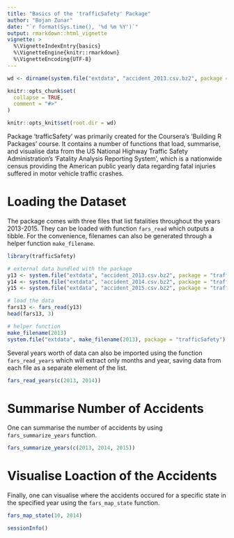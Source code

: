 ```yaml
---
title: "Basics of the 'trafficSafety' Package"
author: "Bojan Zunar"
date: "`r format(Sys.time(), '%d %m %Y')`"
output: rmarkdown::html_vignette
vignette: >
  %\VignetteIndexEntry{basics}
  %\VignetteEngine{knitr::rmarkdown}
  %\VignetteEncoding{UTF-8}
---
```


```r
wd <- dirname(system.file("extdata", "accident_2013.csv.bz2", package = "trafficSafety"))
```

```r
knitr::opts_chunk$set(
  collapse = TRUE,
  comment = "#>"
)

knitr::opts_knit$set(root.dir = wd)
```

Package 'trafficSafety' was primarily created for the Coursera's 'Building R Packages' course. It contains a number of functions that load, summarise, and visualise data from the US National Highway Traffic Safety Administration's 'Fatality Analysis Reporting System', which is a nationwide census providing the American public yearly data regarding fatal injuries suffered in motor vehicle traffic crashes.

# Loading the Dataset

The package comes with three files that list fatalities throughout the years 2013-2015. They can be loaded with function `fars_read` which outputs a tibble. For the convenience, filenames can also be generated through a helper function `make_filename`.

```r
library(trafficSafety)

# external data bundled with the package
y13 <- system.file("extdata", "accident_2013.csv.bz2", package = "trafficSafety")
y14 <- system.file("extdata", "accident_2014.csv.bz2", package = "trafficSafety")
y15 <- system.file("extdata", "accident_2015.csv.bz2", package = "trafficSafety")

# load the data
fars13 <- fars_read(y13)
head(fars13, 3)

# helper function
make_filename(2013)
system.file("extdata", make_filename(2013), package = "trafficSafety")
```

Several years worth of data can also be imported using the function `fars_read_years` which will extract only months and year, saving data from each file as a separate element of the list.

```r
fars_read_years(c(2013, 2014))
```

# Summarise Number of Accidents

One can summarise the number of accidents by using `fars_summarize_years` function.

```r
fars_summarize_years(c(2013, 2014, 2015))
```

# Visualise Loaction of the Accidents

Finally, one can visualise where the accidents occured for a specific state in the specified year using the `fars_map_state` function.

```r
fars_map_state(10, 2014)
```

```r
sessionInfo()
```

